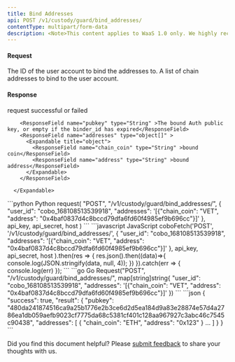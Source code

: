 ```yaml
---
title: Bind Addresses
api: POST /v1/custody/guard/bind_addresses/
contentType: multipart/form-data
description: <Note>This content applies to WaaS 1.0 only. We highly recommend that you upgrade to [WaaS 2.0](https://www.cobo.com/developers/v2/guides/overview/introduction).</Note> This endpoint allows a prime broker to bind a list of chain addresses to a user account. The endpoint requires a POST request with a JSON payload containing the user ID and a list of chain addresses. If the payload is valid, the endpoint returns a JSON response with the result of the binding operation.
---
```

#### Request 

<ParamField body="user_id" type="String" required>The ID of the user account to bind the addresses to.</ParamField>
<ParamField body="addresses" type="Json" required>A list of chain addresses to bind to the user account.</ParamField>

#### Response
<ResponseField name="success" type="bool">request successful or failed</ResponseField>
   <ResponseField name="result" type="object">
      <Expandable title="object">

        <ResponseField name="pubkey" type="String" >The bound Auth public key, or empty if the binder_id has expired</ResponseField>
        <ResponseField name="addresses" type="object[]" >
          <Expandable title="object">
            <ResponseField name="chain_coin" type="String" >bound coin</ResponseField>
            <ResponseField name="address" type="String" >bound address</ResponseField>
          </Expandable>
        </ResponseField>

      </Expandable>
</ResponseField>

<RequestExample>
```python Python
request(
    "POST",
    "/v1/custody/guard/bind_addresses/",
    {
        "user_id": "cobo_168108513539918",
        "addresses": '[{"chain_coin": "VET", "address": "0x4baf0837d4c8bccd79dfa6fd60f4985ef9b696cc"}]'
    },
    api_key, api_secret, host
)
```
```javascript JavaScript
coboFetch('POST', '/v1/custody/guard/bind_addresses/',
        {
          "user_id": "cobo_168108513539918",
          "addresses": '[{"chain_coin": "VET", "address": "0x4baf0837d4c8bccd79dfa6fd60f4985ef9b696cc"}]'
        },
        api_key, api_secret, host
    ).then(res => {
        res.json().then((data)=>{
            console.log(JSON.stringify(data, null, 4));
        })
    }).catch(err => {
        console.log(err)
    });
```
```go Go
Request("POST", "/v1/custody/guard/bind_addresses/", map[string]string{
    "user_id": "cobo_168108513539918",
    "addresses": '[{"chain_coin": "VET", "address": "0x4baf0837d4c8bccd79dfa6fd60f4985ef9b696cc"}]'
})
```
</RequestExample>

<ResponseExample>
```json
{
  "success": true,
  "result": {
    "pubkey": "480da241874516ca9a25b1776e2b3ce6d2d5ea184d9a83e28874e57d4a2786ea1db059aefb9023cf7775da68c5381cf401c128aa967927c3abc46c7545c90438",
    "addresses": [
      {
        "chain_coin": "ETH",
        "address": "0x123"
      }
      …
    ]
  }
}
```
</ResponseExample>

<Tip>Did you find this document helpful? Please [submit feedback](https://forms.zohopublic.com/cobo/form/DocumentFeedbackForm/formperma/QvLOhxJv1_JMsJ-1dleZ8Itb_7rzN-LtgvsDdxosoVI) to share your thoughts with us.</Tip>